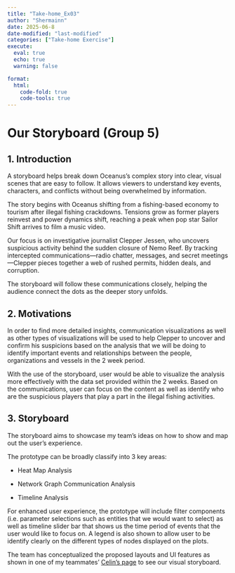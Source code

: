 ```yaml
---
title: "Take-home_Ex03"
author: "Shermainn"
date: 2025-06-8
date-modified: "last-modified"
categories: ["Take-home Exercise"]
execute: 
  eval: true
  echo: true
  warning: false

format:
  html:
    code-fold: true
    code-tools: true
---
```


# Our Storyboard (Group 5)

## 1. Introduction

A storyboard helps break down Oceanus’s complex story into clear, visual scenes that are easy to follow. It allows viewers to understand key events, characters, and conflicts without being overwhelmed by information.

The story begins with Oceanus shifting from a fishing-based economy to tourism after illegal fishing crackdowns. Tensions grow as former players reinvest and power dynamics shift, reaching a peak when pop star Sailor Shift arrives to film a music video.

Our focus is on investigative journalist Clepper Jessen, who uncovers suspicious activity behind the sudden closure of Nemo Reef. By tracking intercepted communications—radio chatter, messages, and secret meetings—Clepper pieces together a web of rushed permits, hidden deals, and corruption.

The storyboard will follow these communications closely, helping the audience connect the dots as the deeper story unfolds.

## 2. Motivations

In order to find more detailed insights, communication visualizations as well as other types of visualizations will be used to help Clepper to uncover and confirm his suspicions based on the analysis that we will be doing to identify important events and relationships between the people, organizations and vessels in the 2 week period.

With the use of the storyboard, user would be able to visualize the analysis more effectively with the data set provided within the 2 weeks. Based on the communications, user can focus on the content as well as identify who are the suspicious players that play a part in the illegal fishing activities.

## 3. Storyboard

The storyboard aims to showcase my team's ideas on how to show and map out the user's experience.

The prototype can be broadly classify into 3 key areas:

-   Heat Map Analysis

-   Network Graph Communication Analysis

-   Timeline Analysis

For enhanced user experience, the prototype will include filter components (i.e. parameter selections such as entities that we would want to select) as well as timeline slider bar that shows us the time period of events that the user would like to focus on. A legend is also shown to allow user to be identify clearly on the different types of nodes displayed on the plots.

The team has conceptualized the proposed layouts and UI features as shown in one of my teammates' [Celin's page](https://isss608celin.netlify.app/take-home_ex/take-home_ex03/storyboard) to see our visual storyboard.
